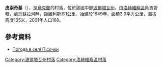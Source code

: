 {{coord|50|20|29|N|33|26|9|E|scale:100000_region:UA|display=title}}

'''皮索奇基'''（{{lang-uk|Пісочки}}），是[[烏克蘭|烏克蘭]]的村落，位於該國中部[[波爾塔瓦州|波爾塔瓦州]]，由[[洛赫維察區|洛赫維察區]]負責管轄，處於[[蘇拉河_(第聶伯河支流)|蘇拉河]]畔，距離[[利斯基_(洛赫維察區)|利斯基]]1公里，始建於1649年，面積3.9平方公里，海拔高度105米，2001年人口168。

==參考資料==
* [http://weather.in.ua/ua/poltavskaja/20729 Погода в селі Пісочки] {{Wayback|url=http://weather.in.ua/ua/poltavskaja/20729 |date=20111220090026 }}

{{DEFAULTSORT:Пісочки}}
[[Category:波爾塔瓦州村落|Category:波爾塔瓦州村落]]
[[Category:洛赫維察區村落|Category:洛赫維察區村落]]


{{Poltava-geo-stub}}